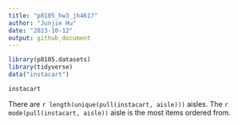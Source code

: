 ```yaml
---
title: "p8105_hw3_jh4617"
author: "Junjie Hu"
date: "2023-10-12"
output: github_document
---
```


```r
library(p8105.datasets)
library(tidyverse)
data("instacart")
```

```r
instacart
```

There are `r length(unique(pull(instacart, aisle)))` aisles. The `r mode(pull(instacart, aisle))` aisle is the most items ordered from.
